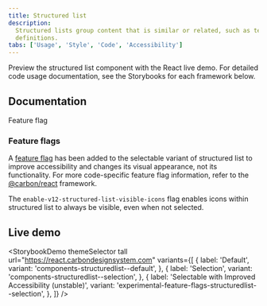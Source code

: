 ```yaml
---
title: Structured list
description:
  Structured lists group content that is similar or related, such as terms and
  definitions.
tabs: ['Usage', 'Style', 'Code', 'Accessibility']
---
```



<PageDescription>

Preview the structured list component with the React live demo. For detailed
code usage documentation, see the Storybooks for each framework below.

</PageDescription>

## Documentation

<Row className="resource-card-group">
<Column colLg={4} colMd={4} noGutterSm>
  <ResourceCard
    subTitle="React"
    href="https://react.carbondesignsystem.com/?path=/story/components-structuredlist--default"
    >

<MdxIcon name="react" />
<Tag type="blue">Feature flag</Tag>

  </ResourceCard>
</Column>
<Column colLg={4} colMd={4} noGutterSm>
  <ResourceCard
      subTitle="Web Components"
      href="https://web-components.carbondesignsystem.com/?path=/story/components-structured-list--default"
      >

<MdxIcon name="webcomponents" />

  </ResourceCard>
</Column>
<Column colLg={4} colMd={4} noGutterSm>
  <ResourceCard
      subTitle="Angular (Community)"
      href="https://angular.carbondesignsystem.com/?path=/story/components-structured-list--basic"
      >

<MdxIcon name="angular" />

  </ResourceCard>
</Column>
<Column colLg={4} colMd={4} noGutterSm>
  <ResourceCard
      subTitle="Vue (Community)"
      href="http://vue.carbondesignsystem.com/?path=/story/components-cvstructuredlist--default"
      >

<MdxIcon name="vue" />

  </ResourceCard>
</Column>
</Row>

### Feature flags

A
[feature flag](https://carbondesignsystem.com/components/overview/feature-flag/)
has been added to the selectable variant of structured list to improve
accessibility and changes its visual appearance, not its functionality. For more
code-specific feature flag information, refer to the
[@carbon/react](https://react.carbondesignsystem.com/?path=/docs/experimental-feature-flags-structuredlist--overview)
framework.

The `enable-v12-structured-list-visible-icons` flag enables icons within
structured list to always be visible, even when not selected.

## Live demo

<StorybookDemo
  themeSelector
  tall
  url="https://react.carbondesignsystem.com"
  variants={[
    {
      label: 'Default',
      variant: 'components-structuredlist--default',
    },
    {
      label: 'Selection',
      variant: 'components-structuredlist--selection',
    },
    {
      label: 'Selectable with Improved Accessibility (unstable)',
      variant: 'experimental-feature-flags-structuredlist--selection',
    },
  ]}
/>
